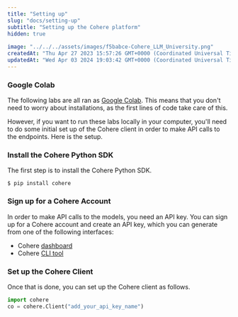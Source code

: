 ```yaml
---
title: "Setting up"
slug: "docs/setting-up"
subtitle: "Setting up the Cohere platform"
hidden: true
 
image: "../../../assets/images/f5babce-Cohere_LLM_University.png"
createdAt: "Thu Apr 27 2023 15:57:26 GMT+0000 (Coordinated Universal Time)"
updatedAt: "Wed Apr 03 2024 19:03:42 GMT+0000 (Coordinated Universal Time)"
---
```

### Google Colab

The following labs are all ran as <a target="_blank" href="https://colab.research.google.com/">Google Colab</a>. This means that you don't need to worry about installations, as the first lines of code take care of this.

However, if you want to run these labs locally in your computer, you'll need to do some initial set up of the Cohere client in order to make API calls to the endpoints. Here is the setup.

### Install the Cohere Python SDK

The first step is to install the Cohere Python SDK.

```
$ pip install cohere
```

### Sign up for a Cohere Account

In order to make API calls to the models, you need an API key. You can sign up for a Cohere account and create an API key, which you can generate from one of the following interfaces:

- Cohere <a target="_blank" href="https://os.cohere.ai/register?ref=txt.cohere.com&amp;__hstc=14363112.fb39cf5aec47995e64cd26603e2e04d9.1682489949734.1683512904818.1683517385804.31&amp;__hssc=14363112.54.1683517385804&amp;__hsfp=3640182760">dashboard</a>
- Cohere <a target="_blank" href="https://docs.cohere.ai/cli-key?ref=txt.cohere.com&amp;__hstc=14363112.fb39cf5aec47995e64cd26603e2e04d9.1682489949734.1683512904818.1683517385804.31&amp;__hssc=14363112.54.1683517385804&amp;__hsfp=3640182760">CLI tool</a>

### Set up the Cohere Client

Once that is done, you can set up the Cohere client as follows.

```python
import cohere  
co = cohere.Client("add_your_api_key_name")


```
